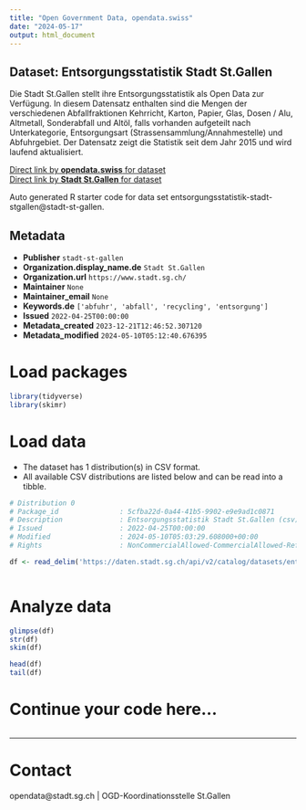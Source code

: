```yaml
---
title: "Open Government Data, opendata.swiss"
date: "2024-05-17"
output: html_document
---
```


## Dataset: Entsorgungsstatistik Stadt St.Gallen

Die Stadt St.Gallen stellt ihre Entsorgungsstatistik als Open Data zur Verfügung. In diesem Datensatz enthalten sind die Mengen der verschiedenen Abfallfraktionen Kehrricht, Karton, Papier, Glas, Dosen / Alu, Altmetall, Sonderabfall und Altöl, falls vorhanden aufgeteilt nach Unterkategorie, Entsorgungsart (Strassensammlung/Annahmestelle) und Abfuhrgebiet. Der Datensatz zeigt die Statistik seit dem Jahr 2015 und wird laufend aktualisiert.

[Direct link by **opendata.swiss** for dataset](https://opendata.swiss/de/dataset/entsorgungsstatistik-stadt-st-gallen)<br>
[Direct link by **Stadt St.Gallen** for dataset](https://daten.stadt.sg.ch/explore/dataset/entsorgungsstatistik-stadt-stgallen/)

Auto generated R starter code for data set entsorgungsstatistik-stadt-stgallen@stadt-st-gallen.

## Metadata

- **Publisher** `stadt-st-gallen`
- **Organization.display_name.de** `Stadt St.Gallen`
- **Organization.url** `https://www.stadt.sg.ch/`
- **Maintainer** `None`
- **Maintainer_email** `None`
- **Keywords.de** `['abfuhr', 'abfall', 'recycling', 'entsorgung']`
- **Issued** `2022-04-25T00:00:00`
- **Metadata_created** `2023-12-21T12:46:52.307120`
- **Metadata_modified** `2024-05-10T05:12:40.676395`


# Load packages

```r

library(tidyverse)
library(skimr)

```

# Load data

-   The dataset has 1 distribution(s) in CSV format.
-   All available CSV distributions are listed below and can be read into a tibble.

```r

# Distribution 0
# Package_id               : 5cfba22d-0a44-41b5-9902-e9e9ad1c0871
# Description              : Entsorgungsstatistik Stadt St.Gallen (csv)
# Issued                   : 2022-04-25T00:00:00
# Modified                 : 2024-05-10T05:03:29.608000+00:00
# Rights                   : NonCommercialAllowed-CommercialAllowed-ReferenceRequired

df <- read_delim('https://daten.stadt.sg.ch/api/v2/catalog/datasets/entsorgungsstatistik-stadt-stgallen/exports/csv')



```

# Analyze data

```r

glimpse(df)
str(df)
skim(df)

head(df)
tail(df)

```

# Continue your code here...

```r

```

------------------------------------------------------------------------

# Contact

opendata@stadt.sg.ch | OGD-Koordinationsstelle St.Gallen
